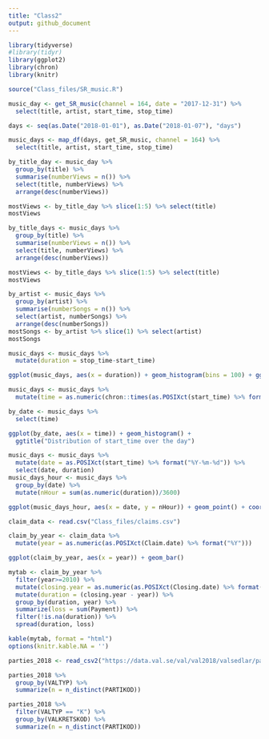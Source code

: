 ```yaml
---
title: "Class2"
output: github_document
---
```


```r
library(tidyverse)
#library(tidyr)
library(ggplot2)
library(chron)
library(knitr)
```

```r
source("Class_files/SR_music.R")

music_day <- get_SR_music(channel = 164, date = "2017-12-31") %>%
  select(title, artist, start_time, stop_time)

days <- seq(as.Date("2018-01-01"), as.Date("2018-01-07"), "days")

music_days <- map_df(days, get_SR_music, channel = 164) %>%
  select(title, artist, start_time, stop_time)

by_title_day <- music_day %>%
  group_by(title) %>%
  summarise(numberViews = n()) %>%
  select(title, numberViews) %>%
  arrange(desc(numberViews))

mostViews <- by_title_day %>% slice(1:5) %>% select(title)
mostViews

by_title_days <- music_days %>%
  group_by(title) %>%
  summarise(numberViews = n()) %>%
  select(title, numberViews) %>%
  arrange(desc(numberViews))

mostViews <- by_title_days %>% slice(1:5) %>% select(title)
mostViews

by_artist <- music_days %>%
  group_by(artist) %>%
  summarise(numberSongs = n()) %>%
  select(artist, numberSongs) %>%
  arrange(desc(numberSongs))
mostSongs <- by_artist %>% slice(1) %>% select(artist)
mostSongs
```

```r
music_days <- music_days %>%
  mutate(duration = stop_time-start_time)

ggplot(music_days, aes(x = duration)) + geom_histogram(bins = 100) + ggtitle("The distribution of song durations")

music_days <- music_days %>%
  mutate(time = as.numeric(chron::times(as.POSIXct(start_time) %>% format("%H:%M:%S"))))

by_date <- music_days %>%
  select(time)

ggplot(by_date, aes(x = time)) + geom_histogram() + 
  ggtitle("Distribution of start_time over the day")

music_days <- music_days %>%
  mutate(date = as.POSIXct(start_time) %>% format("%Y-%m-%d")) %>%
  select(date, duration)
music_days_hour <- music_days %>%
  group_by(date) %>%
  mutate(nHour = sum(as.numeric(duration))/3600)

ggplot(music_days_hour, aes(x = date, y = nHour)) + geom_point() + coord_flip()
```

```r
claim_data <- read.csv("Class_files/claims.csv")

claim_by_year <- claim_data %>%
  mutate(year = as.numeric(as.POSIXct(Claim.date) %>% format("%Y")))

ggplot(claim_by_year, aes(x = year)) + geom_bar()

mytab <- claim_by_year %>% 
  filter(year>=2010) %>%
  mutate(closing.year = as.numeric(as.POSIXct(Closing.date) %>% format("%Y"))) %>%
  mutate(duration = (closing.year - year)) %>%
  group_by(duration, year) %>%
  summarize(loss = sum(Payment)) %>%
  filter(!is.na(duration)) %>%
  spread(duration, loss)

kable(mytab, format = "html")
options(knitr.kable.NA = '')
```

```r
parties_2018 <- read_csv2("https://data.val.se/val/val2018/valsedlar/partier/deltagande_partier.skv", locale = locale("sv", encoding = "ISO-8859-1"))

parties_2018 %>%
  group_by(VALTYP) %>%
  summarize(n = n_distinct(PARTIKOD))

parties_2018 %>%
  filter(VALTYP == "K") %>%
  group_by(VALKRETSKOD) %>%
  summarize(n = n_distinct(PARTIKOD))
```



